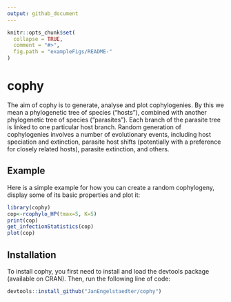 ```yaml
---
output: github_document
---
```


<!-- README.md is generated from README.Rmd. Please edit that file -->

```r
knitr::opts_chunk$set(
  collapse = TRUE,
  comment = "#>",
  fig.path = "exampleFigs/README-"
)
```

# cophy

The aim of cophy is to generate, analyse and plot cophylogenies. 
By this we mean a phylogenetic tree of species ("hosts"), combined with another phylogenetic tree of species ("parasites"). Each branch of the parasite tree is linked to one particular host branch. Random generation of cophylogenies involves a number of evolutionary events, including host speciation and extinction, parasite host shifts (potentially with a preference for closely related hosts), parasite extinction, and others.

## Example

Here is a simple example for how you can create a random cophylogeny, display some of its basic properties and plot it:

```r
library(cophy)
cop<-rcophylo_HP(tmax=5, K=5)
print(cop)
get_infectionStatistics(cop)
plot(cop)
```

## Installation

To install cophy, you first need to install and load the devtools package (available on CRAN). 
Then, run the following line of code:

```r
devtools::install_github("JanEngelstaedter/cophy")
```
